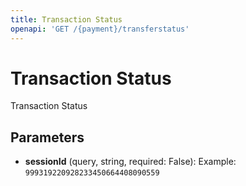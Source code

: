 ```yaml
---
title: Transaction Status
openapi: 'GET /{payment}/transferstatus'
---
```


# Transaction Status

Transaction Status

## Parameters

- **sessionId** (query, string, required: False): Example: `999319220928233450664408090559`

